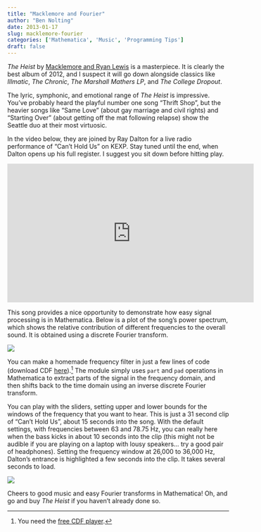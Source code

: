 ```yaml
---
title: "Macklemore and Fourier"
author: "Ben Nolting"
date: 2013-01-17
slug: macklemore-fourier
categories: ['Mathematica', 'Music', 'Programming Tips']
draft: false
---
```


_The Heist_ by [Macklemore and Ryan Lewis](https://macklemore.com) is a masterpiece. It is clearly the best album of 2012, and I suspect it will go down alongside classics like _Illmatic_, _The Chronic_, _The Marshall Mathers LP_, and _The College Dropout_. 

The lyric, symphonic, and emotional range of _The Heist_ is impressive. You've probably heard the playful number one song "Thrift Shop", but the heavier songs like "Same Love" (about gay marriage and civil rights) and "Starting Over" (about getting off the mat following relapse) show the Seattle duo at their most virtuosic. 

In the video below, they are joined by Ray Dalton for a live radio performance of "Can't Hold Us" on KEXP. Stay tuned until the end, when Dalton opens up his full register. I suggest you sit down before hitting play. 

<center><iframe width="560" height="315" src="https://www.youtube.com/embed/bgjwAZ9TR3U" frameborder="0" allow="accelerometer; autoplay; encrypted-media; gyroscope; picture-in-picture" allowfullscreen></iframe></center>

This song provides a nice opportunity to demonstrate how easy signal processing is in Mathematica. Below is a plot of the song's power spectrum, which shows the relative contribution of different frequencies to the overall sound. It is obtained using a discrete Fourier transform. 

![](/img/powerspec.jpg) 

You can make a homemade frequency filter in just a few lines of code (download CDF [here](/code/music2.cdf)).^[You need the [free CDF player](https://www.wolfram.com/player/).] The module simply uses `part` and `pad` operations in Mathematica to extract parts of the signal in the frequency domain, and then shifts back to the time domain using an inverse discrete Fourier transform. 

You can play with the sliders, setting upper and lower bounds for the windows of the frequency that you want to hear. This is just a 31 second clip of "Can't Hold Us", about 15 seconds into the song. With the default settings, with frequencies between 63 and 78.75 Hz, you can really here when the bass kicks in about 10 seconds into the clip (this might not be audible if you are playing on a laptop with lousy speakers... try a good pair of headphones). Setting the frequency window at 26,000 to 36,000 Hz, Dalton's entrance is highlighted a few seconds into the clip. It takes several seconds to load.

![](/img/altpic.jpg) 

Cheers to good music and easy Fourier transforms in Mathematica! Oh, and go and buy _The Heist_ if you haven't already done so.